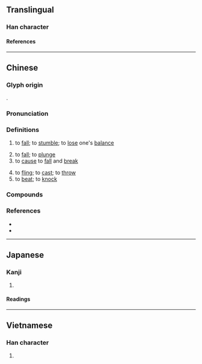 {{character info}}
==Translingual==

===Han character===
{{Han char|rn=64|rad=手|as=11|sn=14|four=50043|canj=QYIJ|ids=⿰扌率}}

====References====
{{Han ref|kx=0449.270|dkj=12577|dj=0800.120|hdz=31949.040|uh=6454}}

----

==Chinese==
{{zh-forms}}

===Glyph origin===
{{Han compound|手|率|c1=s|c2=p|t1=hand|ls=psc|no_och2=y}}.

===Pronunciation===
{{zh-pron
|m=shuāi
|ma=Zh-shuai.ogg
|c=seot1,seoi1
|h=pfs=
|md=
|mn=sut/ml:soai/xm,zz,tw:siak/qz:sak/tw:siàng
|mn_note=sut - literary; soai, siak/sak - vernacular (俗)
|w=4seq
|mc=y
|oc=y
|cat=v
}}

===Definitions===
{{zh-hanzi}}

# to [[fall]]; to [[stumble]]; to [[lose]] one's [[balance]]
#: {{zh-x|摔 了 一 跤|to have fallen down}}
#: {{zh-x|他 從 馬背 上 摔 了 下 來。|He fell off a horse.}}
# to [[fall]]; to [[plunge]]
# to [[cause]] to [[fall]] and [[break]]
#: {{zh-x|我 不 小心 把 杯子{zi} 摔 了。|I '''broke''' the cup accidentally.}}
# to [[fling]]; to [[cast]]; to [[throw]]
# to [[beat]]; to [[knock]]

===Compounds===
{{zh-der|不摔|摔倒|摔跟頭|摔喪|摔角|摔手|摔打|摔臉子|摔筋斗|摔打砸拉|摔炮|摔破|摔傷|拋摔|破罐破摔|摔跤|摔交|胡打海摔|過肩摔}}

===References===
* {{R:yue:Hanzi}}
* {{thcwd|10532}}

{{zh-cat|Elementary}}

----

==Japanese==

===Kanji===
{{ja-kanji|grade=|rs=手11}}

# {{rfdef|ja|sort=手11}}

====Readings====
{{ja-readings
|on=しゅつ, しゅち
}}

----

==Vietnamese==

===Han character===
{{vi-readings|rs=手11|reading=[[suất]], [[suốt]]}}

# {{rfdef|vi|sort=手11}}

{{cln|vi|Han tu}}